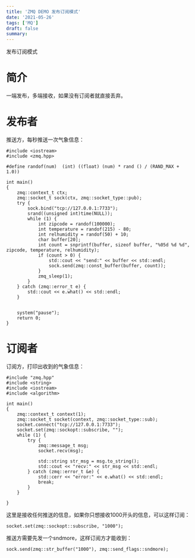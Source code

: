 ```yaml
---
title: 'ZMQ DEMO 发布订阅模式'
date: '2021-05-26'
tags: ['MQ']
draft: false
summary: 
---
```


发布订阅模式

# 简介
一端发布，多端接收，如果没有订阅者就直接丢弃。

# 发布者
推送方，每秒推送一次气象信息：
```
#include <iostream>
#include <zmq.hpp>

#define randof(num)  (int) ((float) (num) * rand () / (RAND_MAX + 1.0))

int main()
{
    zmq::context_t ctx;
    zmq::socket_t sock(ctx, zmq::socket_type::pub);
    try {
        sock.bind("tcp://127.0.0.1:7733");
        srand((unsigned int)time(NULL));
        while (1) {
            int zipcode = randof(100000);
            int temperature = randof(215) - 80;
            int relhumidity = randof(50) + 10;
            char buffer[20];
            int count = snprintf(buffer, sizeof buffer, "%05d %d %d", zipcode, temperature, relhumidity);
            if (count > 0) {
                std::cout << "send:" << buffer << std::endl;
                sock.send(zmq::const_buffer(buffer, count));
            }
            zmq_sleep(1);
        }
    } catch (zmq::error_t e) {
        std::cout << e.what() << std::endl;
    }


    system("pause");
    return 0;
}
```

# 订阅者
订阅方，打印出收到的气象信息：
```
#include "zmq.hpp"
#include <string>
#include <iostream>
#include <algorithm>

int main()
{
    zmq::context_t context(1);
    zmq::socket_t socket(context, zmq::socket_type::sub);
    socket.connect("tcp://127.0.0.1:7733");
    socket.set(zmq::sockopt::subscribe, "");
    while (1) {
        try {
            zmq::message_t msg;
            socket.recv(msg);

            std::string str_msg = msg.to_string();
            std::cout << "recv:" << str_msg << std::endl;
        } catch (zmq::error_t &e) {
            std::cerr << "error:" << e.what() << std::endl;
            break;
        }
    }

}
```
这里是接收任何推送的信息，如果你只想接收1000开头的信息，可以这样订阅：
```
socket.set(zmq::sockopt::subscribe, "1000");
```
推送方需要先发一个sndmore，这样订阅方才能收到：
```
sock.send(zmq::str_buffer("1000"), zmq::send_flags::sndmore);
```
